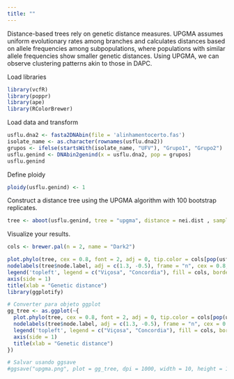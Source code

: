```yaml
---
title: ""
---
```


Distance-based trees rely on genetic distance measures. UPGMA assumes uniform evolutionary rates among branches and calculates distances based on allele frequencies among subpopulations, where populations with similar allele frequencies show smaller genetic distances. Using UPGMA, we can observe clustering patterns akin to those in DAPC.

Load libraries

```r
library(vcfR)
library(poppr)
library(ape)
library(RColorBrewer)
```

Load data and transform

```r
usflu.dna2 <- fasta2DNAbin(file = 'alinhamentocerto.fas')
isolate_name <- as.character(rownames(usflu.dna2))
grupos <- ifelse(startsWith(isolate_name, "UFV"), "Grupo1", "Grupo2")
usflu.genind <- DNAbin2genind(x = usflu.dna2, pop = grupos)
usflu.genind

```

Define ploidy

```r
ploidy(usflu.genind) <- 1
```

Construct a distance tree using the UPGMA algorithm with 100 bootstrap replicates.

```r

tree <- aboot(usflu.genind, tree = "upgma", distance = nei.dist , sample = 100, showtree = F, cutoff = 50, quiet = T)

```

Visualize your results.

```r

cols <- brewer.pal(n = 2, name = "Dark2")

plot.phylo(tree, cex = 0.8, font = 2, adj = 0, tip.color = cols[pop(usflu.genind)])
nodelabels(tree$node.label, adj = c(1.3, -0.5), frame = "n", cex = 0.8, font = 3, xpd = TRUE)
legend('topleft', legend = c("Viçosa", "Concordia"), fill = cols, border = FALSE, bty = "n", cex = 2)
axis(side = 1)
title(xlab = "Genetic distance")
library(ggplotify)

# Converter para objeto ggplot
gg_tree <- as.ggplot(~{
  plot.phylo(tree, cex = 0.8, font = 2, adj = 0, tip.color = cols[pop(usflu.genind)])
  nodelabels(tree$node.label, adj = c(1.3, -0.5), frame = "n", cex = 0.8, font = 3, xpd = TRUE)
  legend('topleft', legend = c("Viçosa", "Concordia"), fill = cols, border = FALSE, bty = "n", cex = 2)
  axis(side = 1)
  title(xlab = "Genetic distance")
})

# Salvar usando ggsave
#ggsave("upgma.png", plot = gg_tree, dpi = 1000, width = 10, height = 15, units = "in", bg= 'white' )

```
